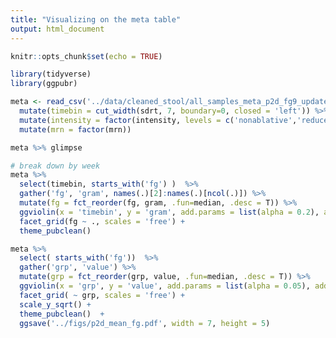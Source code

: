 ```yaml
---
title: "Visualizing on the meta table"
output: html_document
---
```


```r
knitr::opts_chunk$set(echo = TRUE)
```

```r
library(tidyverse)
library(ggpubr)
```

```r
meta <- read_csv('../data/cleaned_stool/all_samples_meta_p2d_fg9_updated.csv') %>% 
  mutate(timebin = cut_width(sdrt, 7, boundary=0, closed = 'left')) %>% 
  mutate(intensity = factor(intensity, levels = c('nonablative','reduced','ablative'))) %>% 
  mutate(mrn = factor(mrn))

meta %>% glimpse
```


```r
# break down by week
meta %>% 
  select(timebin, starts_with('fg') )  %>% 
  gather('fg', 'gram', names(.)[2]:names(.)[ncol(.)]) %>% 
  mutate(fg = fct_reorder(fg, gram, .fun=median, .desc = T)) %>% 
  ggviolin(x = 'timebin', y = 'gram', add.params = list(alpha = 0.2), add = 'jitter' ) +
  facet_grid(fg ~ ., scales = 'free') +
  theme_pubclean() 
```

```r
meta %>% 
  select( starts_with('fg'))  %>% 
  gather('grp', 'value') %>% 
  mutate(grp = fct_reorder(grp, value, .fun=median, .desc = T)) %>% 
  ggviolin(x = 'grp', y = 'value', add.params = list(alpha = 0.05), add = 'jitter' , draw_quantiles = 0.5, size = 1.5, color = 'grp', palette = 'lancet')+ 
  facet_grid( ~ grp, scales = 'free') +
  scale_y_sqrt() + 
  theme_pubclean()  +
  ggsave('../figs/p2d_mean_fg.pdf', width = 7, height = 5)
```


